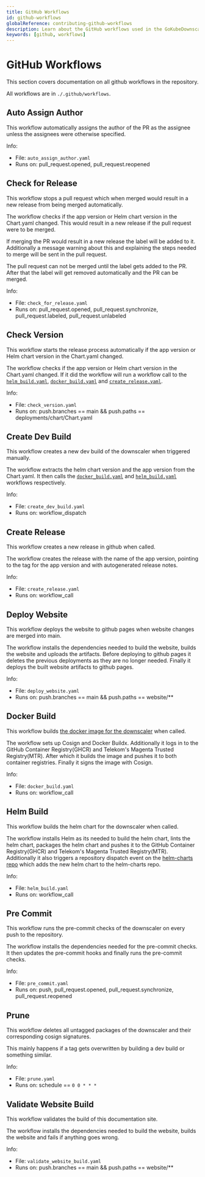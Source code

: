 ```yaml
---
title: GitHub Workflows
id: github-workflows
globalReference: contributing-github-workflows
description: Learn about the GitHub workflows used in the GoKubeDownscaler repository.
keywords: [github, workflows]
---
```



# GitHub Workflows

This section covers documentation on all github workflows in the repository.

All workflows are in `./.github/workflows`.

## Auto Assign Author

This workflow automatically assigns the author of the PR as the assignee unless the assignees were otherwise specified.

Info:

- File: `auto_assign_author.yaml`
- Runs on: pull_request.opened, pull_request.reopened

## Check for Release

This workflow stops a pull request which when merged would result in a new release from being merged automatically.

The workflow checks if the app version or Helm chart version in the Chart.yaml changed.
This would result in a new release if the pull request were to be merged.

If merging the PR would result in a new release the <GithubLabel label="needs approval"/> label will be added to it.
Additionally a message warning about this and explaining the steps needed to merge will be sent in the pull request.

The pull request can not be merged until the <GithubLabel label="new release"/> label gets added to the PR.
After that the <GithubLabel label="needs approval"/> label will get removed automatically and the PR can be merged.

Info:

- File: `check_for_release.yaml`
- Runs on: pull_request.opened, pull_request.synchronize, pull_request.labeled, pull_request.unlabeled

## Check Version

This workflow starts the release process automatically if the app version or Helm chart version in the Chart.yaml changed.

The workflow checks if the app version or Helm chart version in the Chart.yaml changed.
If it did the workflow will run a workflow call to the
[`helm_build.yaml`](#helm-build), [`docker_build.yaml`](#docker-build) and [`create_release.yaml`](#create-release).

Info:

- File: `check_version.yaml`
- Runs on: push.branches == main && push.paths == deployments/chart/Chart.yaml

## Create Dev Build

This workflow creates a new dev build of the downscaler when triggered manually.

The workflow extracts the helm chart version and the app version from the Chart.yaml.
It then calls the [`docker_build.yaml`](#docker-build) and [`helm_build.yaml`](#helm-build) workflows respectively.

Info:

- File: `create_dev_build.yaml`
- Runs on: workflow_dispatch

## Create Release

This workflow creates a new release in github when called.

The workflow creates the release with the name of the app version,
pointing to the tag for the app version and with autogenerated release notes.

Info:

- File: `create_release.yaml`
- Runs on: workflow_call

## Deploy Website

This workflow deploys the website to github pages when website changes are merged into main.

The workflow installs the dependencies needed to build the website,
builds the website and uploads the artifacts.
Before deploying to github pages it deletes the previous deployments as they are no longer needed.
Finally it deploys the built website artifacts to github pages.

Info:

- File: `deploy_website.yaml`
- Runs on: push.branches == main && push.paths == website/\*\*

## Docker Build

This workflow builds [the docker image for the downscaler](ref:docs-docker-image) when called.

The workflow sets up Cosign and Docker Buildx.
Additionally it logs in to the GitHub Container Registry(GHCR) and Telekom's Magenta Trusted Registry(MTR).
After which it builds the image and pushes it to both container registries.
Finally it signs the image with Cosign.

Info:

- File: `docker_build.yaml`
- Runs on: workflow_call

## Helm Build

This workflow builds the helm chart for the downscaler when called.

The workflow installs Helm as its needed to build the helm chart,
lints the helm chart, packages the helm chart and pushes it to
the GitHub Container Registry(GHCR) and Telekom's Magenta Trusted Registry(MTR).
Additionally it also triggers a repository dispatch event on
the [helm-charts repo](https://github.com/caas-team/helm-charts) which adds the new helm chart to the helm-charts repo.

Info:

- File: `helm_build.yaml`
- Runs on: workflow_call

## Pre Commit

This workflow runs the pre-commit checks of the downscaler on every push to the repository.

The workflow installs the dependencies needed for the pre-commit checks.
It then updates the pre-commit hooks and finally runs the pre-commit checks.

Info:

- File: `pre_commit.yaml`
- Runs on: push, pull_request.opened, pull_request.synchronize, pull_request.reopened

## Prune

This workflow deletes all untagged packages of the downscaler and their corresponding cosign signatures.

This mainly happens if a tag gets overwritten by building a dev build or something similar.

Info:

- File: `prune.yaml`
- Runs on: schedule == `0 0 * * *`

## Validate Website Build

This workflow validates the build of this documentation site.

The workflow installs the dependencies needed to build the website,
builds the website and fails if anything goes wrong.

Info:

- File: `validate_website_build.yaml`
- Runs on: push.branches == main && push.paths == website/\*\*
